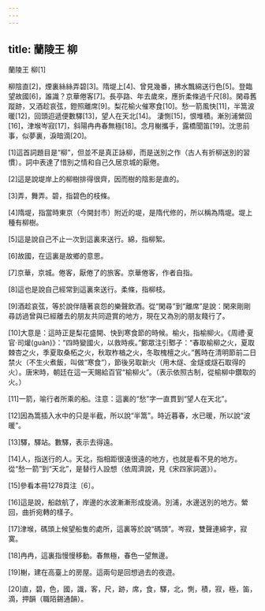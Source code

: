 ```yaml
---
---
---
```

title: 蘭陵王 柳
---




蘭陵王 柳[1]

柳陰直[2]，煙裏絲絲弄碧[3]。隋堤上[4]、曾見幾番，拂水飄綿送行色[5]。登臨望故國[6]，誰識？京華倦客[7]。長亭路、年去歲來，應折柔條過千尺[8]。閑尋舊蹤跡，又酒趁哀弦，鐙照離席[9]。梨花榆火催寒食[10]。愁一箭風快[11]，半篙波暖[12]，回頭迢遞便數驛[13]，望人在天北[14]。 淒惻[15]，恨堆積。漸別浦縈回[16]，津堠岑寂[17]，斜陽冉冉春無極[18]。念月榭攜手，露橋聞笛[19]。沈思前事，似夢裏，淚暗滴[20]。

[1]這首詞題目是“柳”，但並不是真正詠柳，而是送別之作（古人有折柳送別的習慣）。詞中表達了惜別之情和自己久居京城的厭倦。

[2]這是說堤岸上的柳樹排得很齊，因而樹的陰影是直的。

[3]弄，舞弄。碧，指碧色的枝條。

[4]隋堤，指當時東京（今開封市）附近的堤，是隋代修的，所以稱為隋堤。堤上種有柳樹。

[5]這是說自己不止一次到這裏來送行。綿，指柳絮。

[6]故國，在這裏是故鄉的意思。

[7]京華，京城。倦客，厭倦了的旅客。京華倦客，作者自指。

[8]這也是說自己經常到這裏來送行。柔條，指柳枝。

[9]酒趁哀弦，等於說伴隨著哀怨的樂聲飲酒。從“閑尋”到“離席”是說：閑來剛剛尋訪過曾與已經離去的朋友共同遊賞的地方，現在又為別的朋友餞行了。

[10]大意是：這時正是梨花盛開、快到寒食節的時候。榆火，指榆柳火。《周禮·夏官·司爟(guàn)》：“四時變國火，以救時疾。”鄭眾注引鄹子：“春取榆柳之火，夏取棘杏之火，季夏取桑柘之火，秋取柞楢之火，冬取槐檀之火。”舊時在清明節前二日禁火（不生火煮飯，叫做“寒食”），節後另取新火（用木燧、金燧或燧石取得的火）。唐宋時，朝廷在這一天賜給百官“榆柳火”。（表示依照古制，從榆柳中鑽取的火。）

[11]一箭，喻行者所乘的船。注意：這裏的“愁”字一直貫到“望人在天北”。

[12]因為篙插入水中的只是半截，所以說“半篙”。時近暮春，水已暖，所以說“波暖”。

[13]驛，驛站。數驛，表示去得遠。

[14]人，指送行的人。天北，指相距很遠很遠的地方，也就是看不見的地方。從“愁一箭”到“天北”，是替行人設想（依周濟說，見《宋四家詞選》）。

[15]參看本冊1278頁注〔6〕。

[16]這是說，船啟航了，岸邊的水波漸漸形成旋渦。別浦，水邊送別的地方。縈回，曲折宛轉的樣子。

[17]津堠，碼頭上候望船隻的處所，這裏等於說“碼頭”。岑寂，雙聲連綿字，寂寞。

[18]冉冉，這裏指慢慢移動。春無極，春色一望無邊。

[19]榭，建在高臺上的房屋。這兩句是回想過去的夜遊。

[20]直，碧，色，國，識，客，尺，跡，席，食，驛，北，惻，積，寂，極，笛，滴，押韻（職陌錫通韻）。